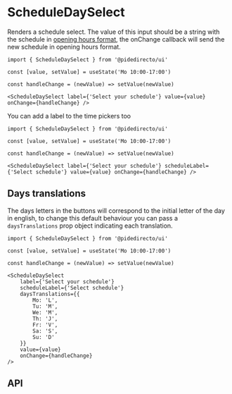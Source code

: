 

<Meta of={ScheduleDaySelectStories} />

# ScheduleDaySelect

Renders a schedule select. The value of this input should be a string with the schedule in [opening hours format](https://openingh.openstreetmap.de/evaluation_tool/),
the onChange callback will send the new schedule in opening hours format.

<Canvas of={ScheduleDaySelectStories.Primary} sourceState='none' />

```tsx
import { ScheduleDaySelect } from '@pidedirecto/ui'

const [value, setValue] = useState('Mo 10:00-17:00')

const handleChange = (newValue) => setValue(newValue)

<ScheduleDaySelect label={'Select your schedule'} value={value} onChange={handleChange} />
```

You can add a label to the time pickers too

<Canvas of={ScheduleDaySelectStories.SecondaryLabel} sourceState='none' />

```tsx
import { ScheduleDaySelect } from '@pidedirecto/ui'

const [value, setValue] = useState('Mo 10:00-17:00')

const handleChange = (newValue) => setValue(newValue)

<ScheduleDaySelect label={'Select your schedule'} scheduleLabel={'Select schedule'} value={value} onChange={handleChange} />
```

## Days translations

The days letters in the buttons will correspond to the initial letter of the day in english,
to change this default behaviour you can pass a `daysTranslations` prop object indicating each translation.

<Canvas of={ScheduleDaySelectStories.Translated} sourceState='none' />

```tsx
import { ScheduleDaySelect } from '@pidedirecto/ui'

const [value, setValue] = useState('Mo 10:00-17:00')

const handleChange = (newValue) => setValue(newValue)

<ScheduleDaySelect
    label={'Select your schedule'}
    scheduleLabel={'Select schedule'}
    daysTranslations={{
        Mo: 'L',
        Tu: 'M',
        We: 'M',
        Th: 'J',
        Fr: 'V',
        Sa: 'S',
        Su: 'D'
    }}
    value={value}
    onChange={handleChange}
/>
```

## API

<ArgTypes of={ScheduleDaySelectStories} />
